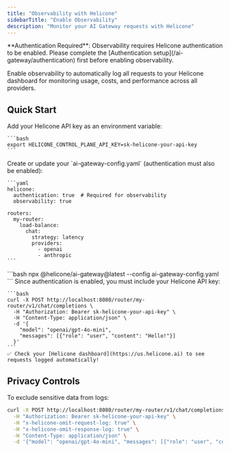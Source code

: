 ```yaml
---
title: "Observability with Helicone"
sidebarTitle: "Enable Observability"
description: "Monitor your AI Gateway requests with Helicone"
---
```


<Warning>
  **Authentication Required**: Observability requires Helicone authentication to be enabled. Please complete the [Authentication setup](/ai-gateway/authentication) first before enabling observability.
</Warning>

Enable observability to automatically log all requests to your Helicone dashboard for monitoring usage, costs, and performance across all providers.

## Quick Start

<Steps>
  <Step title="Set your Helicone API key">
    Add your Helicone API key as an environment variable:

    ```bash
    export HELICONE_CONTROL_PLANE_API_KEY=sk-helicone-your-api-key
    ```
  </Step>
  
  <Step title="Enable Helicone observability">
    Create or update your `ai-gateway-config.yaml` (authentication must also be enabled):

    ```yaml
    helicone:
      authentication: true  # Required for observability
      observability: true
    
    routers:
      my-router:
        load-balance:
          chat:
            strategy: latency
            providers:
              - openai
              - anthropic
    ```
  </Step>
  
  <Step title="Start the gateway">
    ```bash
    npx @helicone/ai-gateway@latest --config ai-gateway-config.yaml
    ```
  </Step>
  
  <Step title="Make requests">
    Since authentication is enabled, you must include your Helicone API key:

    ```bash
    curl -X POST http://localhost:8080/router/my-router/v1/chat/completions \
      -H "Authorization: Bearer sk-helicone-your-api-key" \
      -H "Content-Type: application/json" \
      -d '{
        "model": "openai/gpt-4o-mini",
        "messages": [{"role": "user", "content": "Hello!"}]
      }'
    ```
    ✅ Check your [Helicone dashboard](https://us.helicone.ai) to see requests logged automatically!
  </Step>
</Steps>

## Privacy Controls

To exclude sensitive data from logs:

```bash
curl -X POST http://localhost:8080/router/my-router/v1/chat/completions \
  -H "Authorization: Bearer sk-helicone-your-api-key" \
  -H "x-helicone-omit-request-log: true" \
  -H "x-helicone-omit-response-log: true" \
  -H "Content-Type: application/json" \
  -d '{"model": "openai/gpt-4o-mini", "messages": [{"role": "user", "content": "Sensitive data"}]}'
``` 